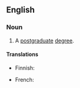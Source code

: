 ==English==

===Noun===
{{wikipedia}}
{{en-noun|sg=[[master]]'s [[degree]]}}

# A [[postgraduate]] [[degree]].

====Translations====
{{trans-top|postgraduate degree}}
* Finnish: {{t|fi|maisterintutkinto}}
{{trans-mid}}
* French: {{t|fr|masters|m}}
{{trans-bottom}}